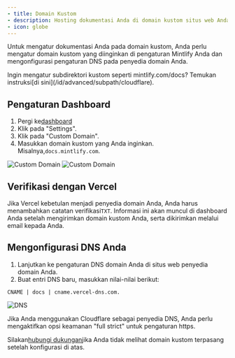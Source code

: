 ```yaml
---
- title: Domain Kustom
- description: Hosting dokumentasi Anda di domain kustom situs web Anda
- icon: globe
---
```


Untuk mengatur dokumentasi Anda pada domain kustom, Anda perlu mengatur domain kustom yang diinginkan di pengaturan Mintlify Anda dan mengonfigurasi pengaturan DNS pada penyedia domain Anda.

<Info>
  Ingin mengatur subdirektori kustom seperti mintlify.com/docs? Temukan instruksi[di sini](/id/advanced/subpath/cloudflare).
</Info>

## Pengaturan Dashboard

1. Pergi ke[dashboard](https://dashboard.mintlify.com)
2. Klik pada "Settings".
3. Klik pada "Custom Domain".
4. Masukkan domain kustom yang Anda inginkan. Misalnya,`docs.mintlify.com`.

<Frame>
  <img alt="Custom Domain" className="block dark:hidden" src="/images/add-custom-domain-light.png" />

  <img alt="Custom Domain" className="hidden dark:block" src="/images/add-custom-domain-dark.png" />
</Frame>

## Verifikasi dengan Vercel

Jika Vercel kebetulan menjadi penyedia domain Anda, Anda harus menambahkan catatan verifikasi`TXT`. Informasi ini akan muncul di dashboard Anda setelah mengirimkan domain kustom Anda, serta dikirimkan melalui email kepada Anda.

## Mengonfigurasi DNS Anda

1. Lanjutkan ke pengaturan DNS domain Anda di situs web penyedia domain Anda.
2. Buat entri DNS baru, masukkan nilai-nilai berikut:

```
CNAME | docs | cname.vercel-dns.com.
```

<Frame>
  <img alt="DNS" src="https://mintlify-assets.b-cdn.net/mintlify-dns.png" />
</Frame>

Jika Anda menggunakan Cloudflare sebagai penyedia DNS, Anda perlu mengaktifkan opsi keamanan "full strict" untuk pengaturan https.

Silakan[hubungi dukungan](mailto:sales@mintlify.com)jika Anda tidak melihat domain kustom terpasang setelah konfigurasi di atas.
